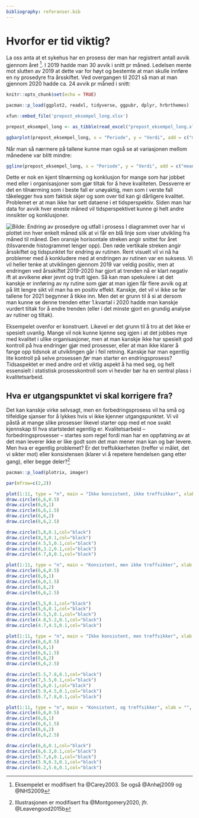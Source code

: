 ```yaml
---
bibliography: referanser.bib 
---
```


# Hvorfor er tid viktig?

La oss anta at et sykehus har en prosess der man har registrert antall avvik gjennom året [^kap_2-1]. I 2019 hadde man 30 avvik i snitt pr måned. Ledelsen mente mot slutten av 2019 at dette var for høyt og bestemte at man skulle innføre en ny prosedyre fra årsskiftet. Ved overgangen til 2021 så man at man gjennom 2020 hadde ca. 24 avvik pr måned i snitt:

[^kap_2-1]: Eksempelet er modifisert fra @Carey2003. Se også @Anhøj2009 og @NHS2009

```r
knitr::opts_chunk$set(echo = TRUE)
```

```r
pacman::p_load(ggplot2, readxl, tidyverse, ggpubr, dplyr, hrbrthemes)

xfun::embed_file('prepost_eksempel_long.xlsx')

prepost_eksempel_long <- as_tibble(read_excel("prepost_eksempel_long.xlsx"))

ggbarplot(prepost_eksempel_long, x = "Periode", y = "Verdi", add = c("mean"), color = "blue", fill = "lightblue")
```

Når man så nærmere på tallene kunne man også se at variasjonen mellom månedene var blitt mindre:

```r
ggline(prepost_eksempel_long, x = "Periode", y = "Verdi", add = c("mean_se", "jitter"))
```

Dette er nok en kjent tilnærming og konklusjon for mange som har jobbet med eller i organisasjoner som gjør tiltak for å heve kvaliteten. Dessverre er det en tilnærming som i beste fall er unøyaktig, men som i verste fall tåkelegger hva som faktisk skjer og som over tid kan gi dårligere kvalitet. Problemet er at man ikke har sett dataene i et tidsperspektiv. Siden man har data for avvik hver eneste måned vil tidsperspektivet kunne gi helt andre innsikter og konklusjoner.

![Bilde: Endring av prosedyre og utfall i prosess](prepost.png) I diagrammet over har vi plottet inn hver enkelt måned slik at vi får en blå linje som viser utvikling fra måned til måned. Den oransje horisontale streken angir snittet for året (tilsvarende histogrammet lenger opp). Den røde vertikale streken angir årsskiftet og tidspunktet for endring av rutinen. Rent visuelt vil vi nå ha problemer med å konkludere med at endringen av rutinen var en suksess. Vi vil heller tenke at utviklingen gjennom 2019 var veldig positiv, men at endringen ved årsskiftet 2019-2020 har gjort at trenden nå er klart negativ ift at avvikene øker jevnt og trutt igjen. Så kan man spekulere i at det kanskje er innføring av ny rutine som gjør at man igjen får flere avvik og at på litt lengre sikt vil man ha en positiv effekt. Kanskje, det vil vi ikke se før tallene for 2021 begynner å tikke inn. Men det er grunn til å si at dersom man kunne se denne trenden etter 1.kvartal i 2020 hadde man kanskje vurdert tiltak for å endre trenden (eller i det minste gjort en grundig analyse av rutiner og tiltak).

Eksempelet ovenfor er konstruert. Likevel er det grunn til å tro at det ikke er spesielt uvanlig. Mange vil nok kunne kjenne seg igjen i at det jobbes mye med kvalitet i ulike organisasjoner, men at man kanskje ikke har spesielt god kontroll på hva endringer gjør med prosesser, eller at man ikke klarer å fange opp tidsnok at utviklingen går i feil retning. Kanskje har man egentlig lite kontroll på selve prosessen *før* man starter en endringsprosess? Tidsaspektet er med andre ord et viktig aspekt å ha med seg, og helt essensielt i statistisk prosesskontroll som vi hevder bør ha en sentral plass i kvalitetsarbeid.

## Hva er utgangspunktet vi skal korrigere fra?

Det kan kanskje virke selvsagt, men en forbedringsprosess vil ha små og tilfeldige sjanser for å lykkes hvis vi ikke kjenner utgangspunktet. Vi vil påstå at mange slike prosesser likevel starter opp med et noe svakt kjennskap til hva startstedet egentlig er. Kvalitetsarbeid -- forbedringsprosesser -- startes som regel fordi man har en oppfatning av at det man leverer ikke er like godt som det man mener man kan og bør levere. Men hva er egentlig problemet? Er det treffsikkerheten (treffer vi målet, det vi sikter mot) eller konsistensen (klarer vi å repetere hendelsen gang etter gang), eller begge deler?^[Illustrasjonen er modifisert fra @Montgomery2020, jfr. @Leavengood2015b]
```r
pacman::p_load(plotrix, imager)

par(mfrow=c(2,2))

plot(1:11, type = "n", main = "Ikke konsistent, ikke treffsikker", xlab = "", ylab = "")
draw.circle(6,6,0.5)
draw.circle(6,6,1)
draw.circle(6,6,1.5)
draw.circle(6,6,2)
draw.circle(6,6,2.5)

draw.circle(5,8,0.1,col="black")
draw.circle(8,3,0.1,col="black")
draw.circle(4.5,5,0.1,col="black")
draw.circle(6,3.2,0.1,col="black")
draw.circle(4.7,8,0.1,col="black")

plot(1:11, type = "n", main = "Konsistent, men ikke treffsikker", xlab = "", ylab = "")
draw.circle(6,6,0.5)
draw.circle(6,6,1)
draw.circle(6,6,1.5)
draw.circle(6,6,2)
draw.circle(6,6,2.5)

draw.circle(5,5,0.1,col="black")
draw.circle(5,6,0.1,col="black")
draw.circle(4.5,5,0.1,col="black")
draw.circle(4.8,5.2,0.1,col="black")
draw.circle(4.7,4.5,0.1,col="black")

plot(1:11, type = "n", main = "Ikke konsistent, men treffsikker", xlab = "", ylab = "")
draw.circle(6,6,0.5)
draw.circle(6,6,1)
draw.circle(6,6,1.5)
draw.circle(6,6,2)
draw.circle(6,6,2.5)

draw.circle(5.5,7.8,0.1,col="black")
draw.circle(7,5.5,0.1,col="black")
draw.circle(5,6,0.1,col="black")
draw.circle(5.9,4.5,0.1,col="black")
draw.circle(6.7,7.8,0.1,col="black")

plot(1:11, type = "n", main = "Konsistent, og treffsikker", xlab = "", ylab = "")
draw.circle(6,6,0.5)
draw.circle(6,6,1)
draw.circle(6,6,1.5)
draw.circle(6,6,2)
draw.circle(6,6,2.5)

draw.circle(6,6,0.1,col="black")
draw.circle(6,6.3,0.1,col="black")
draw.circle(5.7,6,0.1,col="black")
draw.circle(5.9,6.3,0.1,col="black")
draw.circle(6.2,5.6,0.1,col="black")
```


